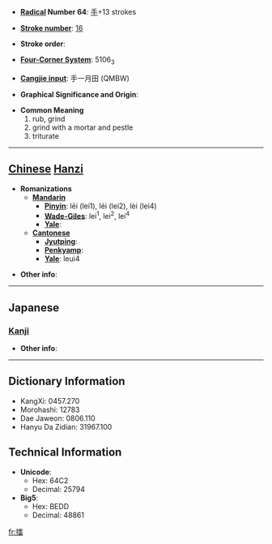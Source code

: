 * '''[[Wiktionary:Chinese radical index| Radical]] Number 64''': [[Wiktionary:Chinese radical index 手|手]]+13 strokes

* '''[[Wiktionary:Chinese total strokes index|Stroke number]]''': [[Wiktionary:Chinese total strokes index 16|16]]

* '''Stroke order''': 

* '''[[Wiktionary:Chinese four corner index|Four-Corner System]]''': 5106<sub>3</sub>

* '''[[Wiktionary:Chinese Cangjie index|Cangjie input]]''': 手一月田 (QMBW)

* '''Graphical Significance and Origin''': 

* '''Common Meaning'''
*#rub, grind
*# grind with a mortar and pestle
*# triturate


----

== [[Chinese]] [[Hanzi]] ==

* '''Romanizations'''
** '''[[Mandarin]]'''
*** '''[[Pinyin]]''': lēi (lei1), léi (lei2), lèi (lei4)
*** '''[[Wade-Giles]]''': lei<sup>1</sup>, lei<sup>2</sup>, lei<sup>4</sup>
*** '''[[Yale]]''': 
** '''[[Cantonese]]'''
*** '''[[Jyutping]]''':
*** '''[[Penkyamp]]''': 
*** '''[[Yale]]''': leui4

* '''Other info''': 

----

==Japanese==
===[[Kanji]]===
{{kanji|on readings=[[らい]] (rai)
|kun readings=[[する]] (suru)
}}

* '''Other info''':  

----

== Dictionary Information ==

* KangXi: 0457.270
* Morohashi: 12783
* Dae Jaweon: 0806.110
* Hanyu Da Zidian: 31967.100

== Technical Information ==

* '''Unicode''':
** Hex: 64C2
** Decimal: 25794
* '''Big5''':
** Hex: BEDD
** Decimal: 48861

[[fr:擂]]